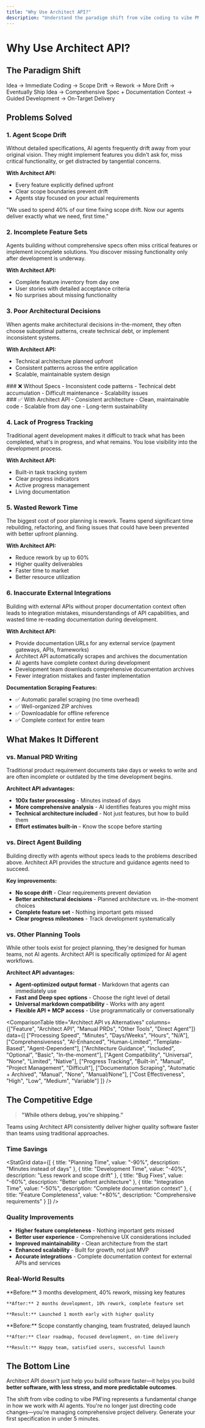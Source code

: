 ```yaml
---
title: "Why Use Architect API?"
description: "Understand the paradigm shift from vibe coding to vibe PM'ing and how Architect API transforms AI agent development."
---
```


# Why Use Architect API?

## The Paradigm Shift

<Card title="Traditional Development" icon="shuffle" horizontal>
  Idea → Immediate Coding → Scope Drift → Rework → More Drift → Eventually Ship
</Card>

<Card title="Architect API Development" icon="map" horizontal>
  Idea → Comprehensive Spec + Documentation Context → Guided Development → On-Target Delivery
</Card>

## Problems Solved

### 1. Agent Scope Drift

Without detailed specifications, AI agents frequently drift away from your original vision. They might implement features you didn't ask for, miss critical functionality, or get distracted by tangential concerns.

**With Architect API:**
- Every feature explicitly defined upfront
- Clear scope boundaries prevent drift
- Agents stay focused on your actual requirements

<Quote author="Development Team Lead">
  "We used to spend 40% of our time fixing scope drift. Now our agents deliver exactly what we need, first time."
</Quote>

### 2. Incomplete Feature Sets

Agents building without comprehensive specs often miss critical features or implement incomplete solutions. You discover missing functionality only after development is underway.

**With Architect API:**
- Complete feature inventory from day one
- User stories with detailed acceptance criteria
- No surprises about missing functionality

### 3. Poor Architectural Decisions

When agents make architectural decisions in-the-moment, they often choose suboptimal patterns, create technical debt, or implement inconsistent systems.

**With Architect API:**
- Technical architecture planned upfront
- Consistent patterns across the entire application
- Scalable, maintainable system design

<Columns cols={2}>
  <div>
    ### ❌ Without Specs
    - Inconsistent code patterns
    - Technical debt accumulation
    - Difficult maintenance
    - Scalability issues
  </div>
  <div>
    ### ✅ With Architect API
    - Consistent architecture
    - Clean, maintainable code
    - Scalable from day one
    - Long-term sustainability
  </div>
</Columns>

### 4. Lack of Progress Tracking

Traditional agent development makes it difficult to track what has been completed, what's in progress, and what remains. You lose visibility into the development process.

**With Architect API:**
- Built-in task tracking system
- Clear progress indicators
- Active progress management
- Living documentation

### 5. Wasted Rework Time

The biggest cost of poor planning is rework. Teams spend significant time rebuilding, refactoring, and fixing issues that could have been prevented with better upfront planning.

<Stat
  title="Average Rework Time"
  value="40%"
  description="Teams spend 40% of development time on rework due to poor planning"
/>

**With Architect API:**
- Reduce rework by up to 60%
- Higher quality deliverables
- Faster time to market
- Better resource utilization

### 6. Inaccurate External Integrations

Building with external APIs without proper documentation context often leads to integration mistakes, misunderstandings of API capabilities, and wasted time re-reading documentation during development.

**With Architect API:**
- Provide documentation URLs for any external service (payment gateways, APIs, frameworks)
- Architect API automatically scrapes and archives the documentation
- AI agents have complete context during development
- Development team downloads comprehensive documentation archives
- Fewer integration mistakes and faster implementation

**Documentation Scraping Features:**
- ✅ Automatic parallel scraping (no time overhead)
- ✅ Well-organized ZIP archives
- ✅ Downloadable for offline reference
- ✅ Complete context for entire team

## What Makes It Different

### vs. Manual PRD Writing

Traditional product requirement documents take days or weeks to write and are often incomplete or outdated by the time development begins.

**Architect API advantages:**
- **100x faster processing** - Minutes instead of days
- **More comprehensive analysis** - AI identifies features you might miss
- **Technical architecture included** - Not just features, but how to build them
- **Effort estimates built-in** - Know the scope before starting

### vs. Direct Agent Building

Building directly with agents without specs leads to the problems described above. Architect API provides the structure and guidance agents need to succeed.

**Key improvements:**
- **No scope drift** - Clear requirements prevent deviation
- **Better architectural decisions** - Planned architecture vs. in-the-moment choices
- **Complete feature set** - Nothing important gets missed
- **Clear progress milestones** - Track development systematically

### vs. Other Planning Tools

While other tools exist for project planning, they're designed for human teams, not AI agents. Architect API is specifically optimized for AI agent workflows.

**Architect API advantages:**
- **Agent-optimized output format** - Markdown that agents can immediately use
- **Fast and Deep spec options** - Choose the right level of detail
- **Universal markdown compatibility** - Works with any agent
- **Flexible API + MCP access** - Use programmatically or conversationally

<ComparisonTable
  title="Architect API vs Alternatives"
  columns={["Feature", "Architect API", "Manual PRDs", "Other Tools", "Direct Agent"]}
  data={[
    ["Processing Speed", "Minutes", "Days/Weeks", "Hours", "N/A"],
    ["Comprehensiveness", "AI-Enhanced", "Human-Limited", "Template-Based", "Agent-Dependent"],
    ["Architecture Guidance", "Included", "Optional", "Basic", "In-the-moment"],
    ["Agent Compatibility", "Universal", "None", "Limited", "Native"],
    ["Progress Tracking", "Built-in", "Manual", "Project Management", "Difficult"],
    ["Documentation Scraping", "Automatic + Archived", "Manual", "None", "Manual/None"],
    ["Cost Effectiveness", "High", "Low", "Medium", "Variable"]
  ]}
/>

## The Competitive Edge

> **"While others debug, you're shipping."**

Teams using Architect API consistently deliver higher quality software faster than teams using traditional approaches.

### Time Savings

<StatGrid
  data={[
    { title: "Planning Time", value: "-90%", description: "Minutes instead of days" },
    { title: "Development Time", value: "-40%", description: "Less rework and scope drift" },
    { title: "Bug Fixes", value: "-60%", description: "Better upfront architecture" },
    { title: "Integration Time", value: "-50%", description: "Complete documentation context" },
    { title: "Feature Completeness", value: "+80%", description: "Comprehensive requirements" }
  ]}
/>

### Quality Improvements

- **Higher feature completeness** - Nothing important gets missed
- **Better user experience** - Comprehensive UX considerations included
- **Improved maintainability** - Clean architecture from the start
- **Enhanced scalability** - Built for growth, not just MVP
- **Accurate integrations** - Complete documentation context for external APIs and services

### Real-World Results

<CardGroup cols={2}>
  <Card title="E-commerce Platform" icon="shopping-cart">
    **Before:** 3 months development, 40% rework, missing key features

    **After:** 2 months development, 10% rework, complete feature set

    **Result:** Launched 1 month early with higher quality
  </Card>

  <Card title="SaaS Application" icon="building">
    **Before:** Scope constantly changing, team frustrated, delayed launch

    **After:** Clear roadmap, focused development, on-time delivery

    **Result:** Happy team, satisfied users, successful launch
  </Card>
</CardGroup>

## The Bottom Line

Architect API doesn't just help you build software faster—it helps you build **better software, with less stress, and more predictable outcomes**.

<Note>
  The shift from vibe coding to vibe PM'ing represents a fundamental change in how we work with AI agents. You're no longer just directing code changes—you're managing comprehensive project delivery.
</Note>

<Card title="Ready to Get Started?" icon="rocket" href="/sdks/overview">
  Generate your first specification in under 5 minutes.
</Card>
